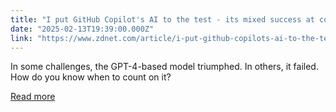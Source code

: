 ```yaml
---
title: "I put GitHub Copilot's AI to the test - its mixed success at coding baffled me"
date: "2025-02-13T19:39:00.000Z"
link: "https://www.zdnet.com/article/i-put-github-copilots-ai-to-the-test-its-mixed-success-at-coding-baffled-me/"
---
```


In some challenges, the GPT-4-based model triumphed. In others, it failed. How do you know when to count on it?

[Read more](https://www.zdnet.com/article/i-put-github-copilots-ai-to-the-test-its-mixed-success-at-coding-baffled-me/)
